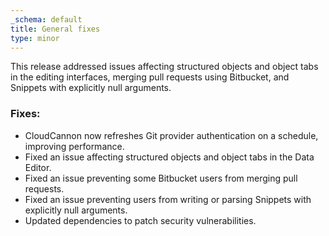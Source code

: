 ```yaml
---
_schema: default
title: General fixes
type: minor
---
```

This release addressed issues affecting structured objects and object tabs in the editing interfaces, merging pull requests using Bitbucket, and Snippets with explicitly null arguments.

### Fixes:

* CloudCannon now refreshes Git provider authentication on a schedule, improving performance.
* Fixed an issue affecting structured objects and object tabs in the Data Editor.
* Fixed an issue preventing some Bitbucket users from merging pull requests.
* Fixed an issue preventing users from writing or parsing Snippets with explicitly null arguments.
* Updated dependencies to patch security vulnerabilities.